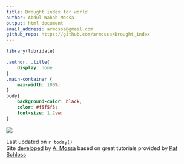 ```yaml
---
title: Drought index for world
author: Abdul-Wahab Mossa
output: html_document
email_address: armossa@gmail.com
github_repo: https://github.com/armossa/Drought_index
---
```


```r
library(lubridate)
```

```css
.author, .title{
    display: none
}
.main-container {
    max-width: 100%;
}
body{
    background-color: black;
    color: #f5f5f5;
    font-size: 1.2vw;
}
```


![](visuals/world_drought.png)

Last updated on `r today()`  
Site [developed](`r rmarkdown::metadata$github_repo`) by [A. Mossa](mailto:`r rmarkdown::metadata$email_address`) based on great tutorials provided by [Pat Schloss](https://github.com/riffomonas/drought_index)